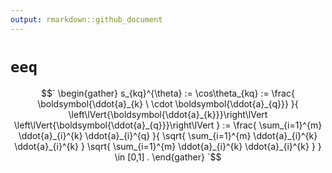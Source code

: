 ```yaml
---
output: rmarkdown::github_document
---
```

# `eeq`

$$`
\begin{gather}
s_{kq}^{\theta} := 
\cos\theta_{kq} := 
\frac{
    \boldsymbol{\ddot{a}_{k} \ \cdot \boldsymbol{\ddot{a}_{q}}}
}{
    \left\lVert{\boldsymbol{\ddot{a}_{k}}}\right\lVert
    \left\lVert{\boldsymbol{\ddot{a}_{q}}}\right\lVert
}
:=
\frac{
    \sum_{i=1}^{m} \ddot{a}_{i}^{k} \ddot{a}_{i}^{q}
}{
    \sqrt{
        \sum_{i=1}^{m} \ddot{a}_{i}^{k} \ddot{a}_{i}^{k}
    }
    \sqrt{
        \sum_{i=1}^{m} \ddot{a}_{i}^{k} \ddot{a}_{i}^{k}
    }
}
\in
[0,1]
.
\end{gather}
`$$